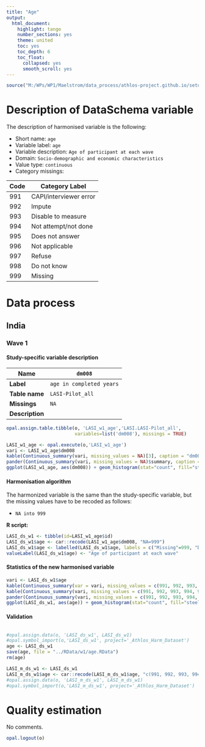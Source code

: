 ```yaml
---
title: "Age"
output:
  html_document:
    highlight: tango
    number_sections: yes
    theme: united
    toc: yes
    toc_depth: 6
    toc_float:
      collapsed: yes
      smooth_scroll: yes
---
```

  
<!-- ########################################################## --> 

<!-- # Installation, loading packages -->
<!-- **R script:** -->

```r
source("M:/WPs/WP1/Maelstrom/data_process/athlos-project.github.io/setup_iago.r")
```
<!-- ########################################################## --> 






# Description of DataSchema variable

The description of harmonised variable is the following:


* Short name: `age`
* Variable label: `age`
* Variable description: `Age of participant at each wave`
* Domain: `Socio-demographic and economic characteristics`
* Value type: `continuous`
* Category missings: 

**Code** | **Category Label**
----| ------------------
991 | CAPI/interviewer error
992 | Impute
993 | Disable to measure
994 | Not attempt/not done
995 | Does not answer
996 | Not applicable
997 | Refuse
998 | Do not know
999 | Missing

# Data process

## India


### Wave 1 

#### Study-specific variable description

| **Name** | `dm008` |
|-|-|
| **Label** | `age in completed years` |
| **Table name** | `LASI-Pilot_all` |
| **Missings** | `NA` |
| **Description** |  |


```r
opal.assign.table.tibble(o, 'LASI_w1_age','LASI.LASI-Pilot_all',
                         variables=list('dm008'), missings = TRUE)
```

```r
LASI_w1_age <- opal.execute(o,'LASI_w1_age')
vari <- LASI_w1_age$dm008
kable(Continuous_summary(vari, missing_values = NA)[3], caption = "dm008")
pander(Continuous_summary(vari, missing_values = NA)$summary, caption = "Summary")
ggplot(LASI_w1_age, aes(dm008)) + geom_histogram(stat="count", fill="steelblue") + xlab("age") + ylab("Frequency")
```

#### Harmonisation algorithm
The harmonized variable is the same than the study-specific variable, but the missing values have to be recoded as follows:

* `NA into 999`

**R script:**

```r
LASI_ds_w1 <- tibble(id=LASI_w1_age$id)
LASI_ds_w1$age <- car::recode(LASI_w1_age$dm008, "NA=999")
LASI_ds_w1$age <- labelled(LASI_ds_w1$age, labels = c("Missing"=999, "Do not know"=998, "Refuse"=997, "Not applicable"=996, "Does not answer"=995,  "Not attempt not done"=994, "Disable to measure"=993, "Impute"=992, "CAPI interviewer error"=991))
valueLabel(LASI_ds_w1$age) <- "Age of participant at each wave"
```

#### Statistics of the new harmonised variable
```r
vari <- LASI_ds_w1$age
kable(Continuous_summary(var = vari, missing_values = c(991, 992, 993, 994, 995, 996, 997, 998, 999))[3], caption = "age")
kable(Continuous_summary(vari, missing_values = c(991, 992, 993, 994, 995, 996, 997, 998, 999))[2], caption = "values")
pander(Continuous_summary(vari, missing_values = c(991, 992, 993, 994, 995, 996, 997, 998, 999))$summary, caption = "Summary")
ggplot(LASI_ds_w1, aes(age)) + geom_histogram(stat="count", fill="steelblue") + xlab("age") + ylab("Frequency") + xlim(25, 96)
```

#### Validation
```r
```



```r

#opal.assign.data(o, 'LASI_ds_w1', LASI_ds_w1)
#opal.symbol_import(o,'LASI_ds_w1', project='_Athlos_Harm_Dataset')
age <- LASI_ds_w1
save(age, file = "../RData/w1/age.RData")
rm(age)

LASI_m_ds_w1 <- LASI_ds_w1
LASI_m_ds_w1$age <- car::recode(LASI_m_ds_w1$age, "c(991, 992, 993, 994, 995, 996, 997,998, 999)=NA")
#opal.assign.data(o, 'LASI_m_ds_w1', LASI_m_ds_w1)
#opal.symbol_import(o,'LASI_m_ds_w1', project='_Athlos_Harm_Dataset')
```


# Quality estimation
No comments.


```r
opal.logout(o)
```


